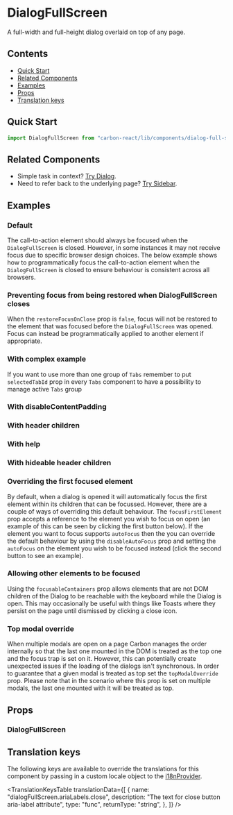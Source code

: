 

<Meta of={DialogFullScreenStories} />

# DialogFullScreen

A full-width and full-height dialog overlaid on top of any page.

## Contents

- [Quick Start](#quick-start)
- [Related Components](#related-components)
- [Examples](#examples)
- [Props](#props)
- [Translation keys](#translation-keys)

## Quick Start

```javascript
import DialogFullScreen from "carbon-react/lib/components/dialog-full-screen";
```

## Related Components

- Simple task in context? [Try Dialog](https://carbon.sage.com/?path=/docs/dialog--default-story "Dialog").
- Need to refer back to the underlying page? [Try Sidebar](https://carbon.sage.com/?path=/docs/sidebar--default-story "Sidebar").

## Examples

### Default

The call-to-action element should always be focused when the `DialogFullScreen` is closed. However, in some instances it may not receive focus
due to specific browser design choices. The below example shows how to programmatically focus the call-to-action element when the `DialogFullScreen` is closed
to ensure behaviour is consistent across all browsers.

<Canvas of={DialogFullScreenStories.Default} />

### Preventing focus from being restored when DialogFullScreen closes

When the `restoreFocusOnClose` prop is `false`, focus will not be restored to the element that was focused before the `DialogFullScreen` was opened.
Focus can instead be programmatically applied to another element if appropriate. 

<Canvas of={DialogFullScreenStories.RestoreFocusOnCloseStory} />

### With complex example

If you want to use more than one group of `Tabs` remember to put `selectedTabId` prop in every `Tabs` component
to have a possibility to manage active `Tabs` group

<Canvas of={DialogFullScreenStories.WithComplexExample} />

### With disableContentPadding

<Canvas of={DialogFullScreenStories.WithDisableContentPadding} />

### With header children

<Canvas of={DialogFullScreenStories.WithHeaderChildren} />

### With help

<Canvas of={DialogFullScreenStories.WithHelp} />

### With hideable header children

<Canvas of={DialogFullScreenStories.WithHideableHeaderChildren} />

### Overriding the first focused element

By default, when a dialog is opened it will automatically focus the first element within its children that can be focussed.
However, there are a couple of ways of overriding this default behaviour. The `focusFirstElement` prop accepts a reference
to the element you wish to focus on open (an example of this can be seen by clicking the first button below). If the element
you want to focus supports `autoFocus` then the you can override the default behaviour by using the `disableAutoFocus` prop
and setting the `autoFocus` on the element you wish to be focused instead (click the second button to see an example).

<Canvas of={DialogFullScreenStories.FocusingADifferentFirstElement} />

### Allowing other elements to be focused

Using the `focusableContainers` prop allows elements that are not DOM children of the Dialog to be reachable with the keyboard while the Dialog is open.
This may occasionally be useful with things like Toasts where they persist on the page until dismissed by clicking a close icon.

<Canvas of={DialogFullScreenStories.OtherFocusableContainers} />

### Top modal override

When multiple modals are open on a page Carbon manages the order internally so that the last one mounted in the DOM
is treated as the top one and the focus trap is set on it. However, this can potentially
create unexpected issues if the loading of the dialogs isn't synchronous. In order to guarantee that a given
modal is treated as top set the `topModalOverride` prop. Please note that in the scenario where this prop is
set on multiple modals, the last one mounted with it will be treated as top.

<Canvas of={DialogFullScreenStories.TopModalOverride} />

## Props

### DialogFullScreen

<ArgTypes of={DialogFullScreenStories} />

## Translation keys

The following keys are available to override the translations for this component by passing in a custom locale object to the
[i18nProvider](../?path=/docs/documentation-i18n--docs).

<TranslationKeysTable
  translationData={[
    {
      name: "dialogFullScreen.ariaLabels.close",
      description: "The text for close button aria-label attribute",
      type: "func",
      returnType: "string",
    },
  ]}
/>
